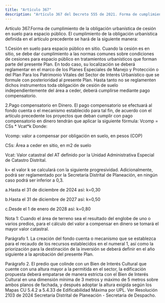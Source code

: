 ```yaml
---
title: "Artículo 367"
description: "Artículo 367 del Decreto 555 de 2021. Forma de cumplimiento de la obligación urbanística de cesión en suelo para espacio público."
---
```


Artículo 367.Forma de cumplimiento de la obligación urbanística de cesión en suelo para espacio público. El cumplimiento de la obligación urbanística definida en el artículo precedente se hará de la siguiente manera:
 
1.Cesión en suelo para espacio público en sitio. Cuando la cesión es en sitio, se debe dar cumplimiento a las normas comunes sobre condiciones de cesiones para espacio público en tratamientos urbanísticos que forman parte del presente Plan. En todo caso, su localización se deberá reglamentar en el marco de los Planes Especiales de Manejo y Protección o del Plan Para los Patrimonio Vitales del Sector de Interés Urbanístico que se formule con posterioridad al presente Plan. Hasta tanto no se reglamenten dichos instrumentos toda obligación de cesión de suelo independientemente del área a ceder, deberá cumplirse mediante pago compensatorio.
 
2.Pago compensatorio en Dinero. El pago compensatorio se efectuará al fondo cuenta o el mecanismo establecido para tal fin, de acuerdo con el artículo precedente los proyectos que deban cumplir con pago compensatorio en dinero tendrán que aplicar la siguiente fórmula:
Vcomp = CSs * Vcat*k Donde:
 
Vcomp: valor a compensar por obligación en suelo, en pesos (COP)
 
CSs: Área a ceder en sitio, en m2 de suelo
 
Vcat: Valor catastral del AT definido por la Unidad Administrativa Especial de Catastro Distrital.
 
k= el valor k se calculará con la siguiente progresividad. Adicionalmente, podrá ser reglamentado por la Secretaría Distrital de Planeación, en ningún caso podrá ser inferior a 0,3.
 
a.Hasta el 31 de diciembre de 2024 así: k=0,30
 
b.Hasta el 31 de diciembre de 2027 así: k=0,50
 
c.Desde el 1 de enero de 2028 así: k=0,80
 
Nota 1: Cuando el área de terreno sea el resultado del englobe de uno o varios predios, para el cálculo del valor a compensar en dinero se tomará el mayor valor catastral.
 
Parágrafo 1. La creación del fondo cuenta o mecanismo que se establezca para el recaudo de los recursos establecidos en el numeral 1, así como la priorización para la destinación de la inversión se deberá definir en el año siguiente a la aprobación del presente Plan.
 
Parágrafo 2. El predio que colinde con un Bien de Interés Cultural que cuente con una altura mayor a la permitida en el sector, la edificación propuesta deberá empatarse de manera estricta con el Bien de Interés Cultural en una dimensión mínima de 3 metros y máximo de 5 metros sobre ambos planos de fachada, y después adoptar la altura exigida según los Mapas CU 5.4.2 a 5.4.33 de Edificabilidad Máxima por UPL.
Ver Resolución 2103 de 2024 Secretaría Distrital de Planeación - Secretaria de Despacho.